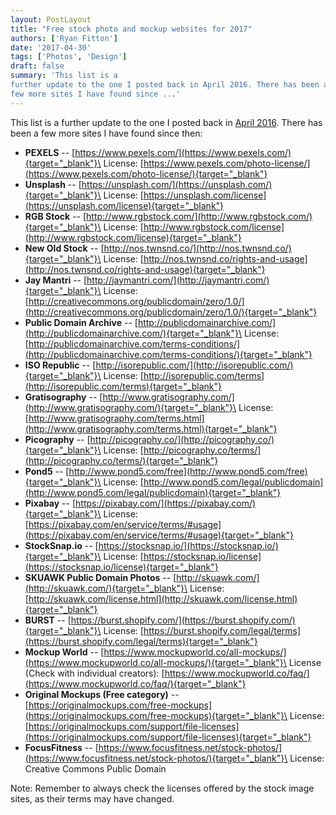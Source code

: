 ```yaml
---
layout: PostLayout
title: "Free stock photo and mockup websites for 2017"
authors: ['Ryan Fitton']
date: '2017-04-30'
tags: ['Photos', 'Design']
draft: false
summary: 'This list is a
further update to the one I posted back in April 2016. There has been a
few more sites I have found since ...'
---
```


This list is a further update to the one I posted back in [April
2016](https://ryanfitton.co.uk/blog/free-stock-image-websites/). There
has been a few more sites I have found since then:

-   **PEXELS** --
    [https://www.pexels.com/](https://www.pexels.com/){target="_blank"}\
    License:
    [https://www.pexels.com/photo-license/](https://www.pexels.com/photo-license/){target="_blank"}
-   **Unsplash** --
    [https://unsplash.com/](https://unsplash.com/){target="_blank"}\
    License:
    [https://unsplash.com/license](https://unsplash.com/license){target="_blank"}
-   **RGB Stock** --
    [http://www.rgbstock.com/](http://www.rgbstock.com/){target="_blank"}\
    License:
    [http://www.rgbstock.com/license](http://www.rgbstock.com/license){target="_blank"}
-   **New Old Stock** --
    [http://nos.twnsnd.co/](http://nos.twnsnd.co/){target="_blank"}\
    License:
    [http://nos.twnsnd.co/rights-and-usage](http://nos.twnsnd.co/rights-and-usage){target="_blank"}
-   **Jay Mantri** --
    [http://jaymantri.com/](http://jaymantri.com/){target="_blank"}\
    License:
    [http://creativecommons.org/publicdomain/zero/1.0/](http://creativecommons.org/publicdomain/zero/1.0/){target="_blank"}
-   **Public Domain Archive** --
    [http://publicdomainarchive.com/](http://publicdomainarchive.com/){target="_blank"}\
    License:
    [http://publicdomainarchive.com/terms-conditions/](http://publicdomainarchive.com/terms-conditions/){target="_blank"}
-   **ISO Republic** --
    [http://isorepublic.com/](http://isorepublic.com/){target="_blank"}\
    License:
    [http://isorepublic.com/terms](http://isorepublic.com/terms){target="_blank"}
-   **Gratisography** --
    [http://www.gratisography.com/](http://www.gratisography.com/){target="_blank"}\
    License:
    [http://www.gratisography.com/terms.html](http://www.gratisography.com/terms.html){target="_blank"}
-   **Picography** --
    [http://picography.co/](http://picography.co/){target="_blank"}\
    License:
    [http://picography.co/terms/](http://picography.co/terms/){target="_blank"}
-   **Pond5** --
    [http://www.pond5.com/free](http://www.pond5.com/free){target="_blank"}\
    License:
    [http://www.pond5.com/legal/publicdomain](http://www.pond5.com/legal/publicdomain){target="_blank"}
-   **Pixabay** --
    [https://pixabay.com/](https://pixabay.com/){target="_blank"}\
    License:
    [https://pixabay.com/en/service/terms/#usage](https://pixabay.com/en/service/terms/#usage){target="_blank"}
-   **StockSnap.io** --
    [https://stocksnap.io/](https://stocksnap.io/){target="_blank"}\
    License:
    [https://stocksnap.io/license](https://stocksnap.io/license){target="_blank"}
-   **SKUAWK Public Domain Photos** --
    [http://skuawk.com/](http://skuawk.com/){target="_blank"}\
    License:
    [http://skuawk.com/license.html](http://skuawk.com/license.html){target="_blank"}
-   **BURST** --
    [https://burst.shopify.com/](https://burst.shopify.com/){target="_blank"}\
    License:
    [https://burst.shopify.com/legal/terms](https://burst.shopify.com/legal/terms){target="_blank"}
-   **Mockup World** --
    [https://www.mockupworld.co/all-mockups/](https://www.mockupworld.co/all-mockups/){target="_blank"}\
    License (Check with individual creators):
    [https://www.mockupworld.co/faq/](https://www.mockupworld.co/faq/){target="_blank"}
-   **Original Mockups (Free category)** --
    [https://originalmockups.com/free-mockups](https://originalmockups.com/free-mockups){target="_blank"}\
    License:
    [https://originalmockups.com/support/file-licenses](https://originalmockups.com/support/file-licenses){target="_blank"}
-   **FocusFitness** --
    [https://www.focusfitness.net/stock-photos/](https://www.focusfitness.net/stock-photos/){target="_blank"}\
    License: Creative Commons Public Domain

Note: Remember to always check the licenses offered by the stock image
sites, as their terms may have changed.

